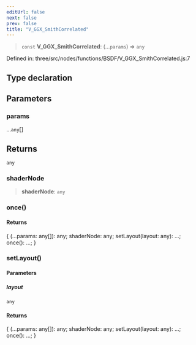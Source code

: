 ```yaml
---
editUrl: false
next: false
prev: false
title: "V_GGX_SmithCorrelated"
---
```


> `const` **V\_GGX\_SmithCorrelated**: (...`params`) => `any`

Defined in: three/src/nodes/functions/BSDF/V\_GGX\_SmithCorrelated.js:7

## Type declaration

## Parameters

### params

...`any`[]

## Returns

`any`

### shaderNode

> **shaderNode**: `any`

### once()

#### Returns

\{ (...params: any\[\]): any; shaderNode: any; setLayout(layout: any): ...; once(): ...; \}

### setLayout()

#### Parameters

##### layout

`any`

#### Returns

\{ (...params: any\[\]): any; shaderNode: any; setLayout(layout: any): ...; once(): ...; \}
